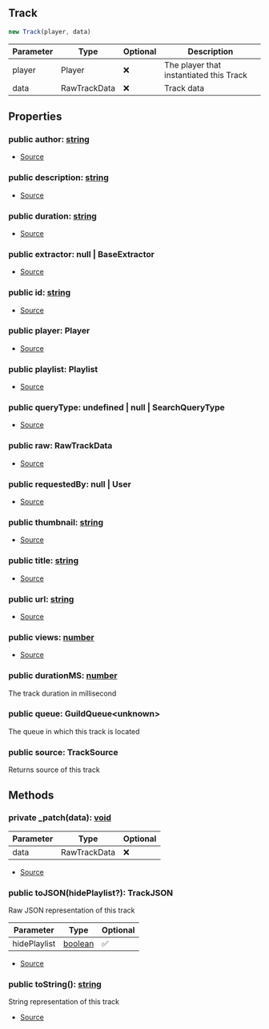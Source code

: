 ## Track


```typescript
new Track(player, data)
```
| Parameter | Type | Optional | Description |
| ----------- | ----------- | ----------- | ----------- |
| player | Player | ❌ | The player that instantiated this Track |
| data | RawTrackData | ❌ | Track data |


## Properties
### public author: [string](https://developer.mozilla.org/en-US/docs/Web/JavaScript/Reference/Global_Objects/String)
- [Source](https://github.com/Androz2091/discord-player/blob/cb6c009/packages/discord-player/src/Structures/Track.ts#L14)
### public description: [string](https://developer.mozilla.org/en-US/docs/Web/JavaScript/Reference/Global_Objects/String)
- [Source](https://github.com/Androz2091/discord-player/blob/cb6c009/packages/discord-player/src/Structures/Track.ts#L13)
### public duration: [string](https://developer.mozilla.org/en-US/docs/Web/JavaScript/Reference/Global_Objects/String)
- [Source](https://github.com/Androz2091/discord-player/blob/cb6c009/packages/discord-player/src/Structures/Track.ts#L17)
### public extractor: null \| BaseExtractor
- [Source](https://github.com/Androz2091/discord-player/blob/cb6c009/packages/discord-player/src/Structures/Track.ts#L25)
### public id: [string](https://developer.mozilla.org/en-US/docs/Web/JavaScript/Reference/Global_Objects/String)
- [Source](https://github.com/Androz2091/discord-player/blob/cb6c009/packages/discord-player/src/Structures/Track.ts#L26)
### public player: Player
- [Source](https://github.com/Androz2091/discord-player/blob/cb6c009/packages/discord-player/src/Structures/Track.ts#L11)
### public playlist: Playlist
- [Source](https://github.com/Androz2091/discord-player/blob/cb6c009/packages/discord-player/src/Structures/Track.ts#L20)
### public queryType: undefined \| null \| SearchQueryType
- [Source](https://github.com/Androz2091/discord-player/blob/cb6c009/packages/discord-player/src/Structures/Track.ts#L21)
### public raw: RawTrackData
- [Source](https://github.com/Androz2091/discord-player/blob/cb6c009/packages/discord-player/src/Structures/Track.ts#L22)
### public requestedBy: null \| User
- [Source](https://github.com/Androz2091/discord-player/blob/cb6c009/packages/discord-player/src/Structures/Track.ts#L19)
### public thumbnail: [string](https://developer.mozilla.org/en-US/docs/Web/JavaScript/Reference/Global_Objects/String)
- [Source](https://github.com/Androz2091/discord-player/blob/cb6c009/packages/discord-player/src/Structures/Track.ts#L16)
### public title: [string](https://developer.mozilla.org/en-US/docs/Web/JavaScript/Reference/Global_Objects/String)
- [Source](https://github.com/Androz2091/discord-player/blob/cb6c009/packages/discord-player/src/Structures/Track.ts#L12)
### public url: [string](https://developer.mozilla.org/en-US/docs/Web/JavaScript/Reference/Global_Objects/String)
- [Source](https://github.com/Androz2091/discord-player/blob/cb6c009/packages/discord-player/src/Structures/Track.ts#L15)
### public views: [number](https://developer.mozilla.org/en-US/docs/Web/JavaScript/Reference/Global_Objects/Number)
- [Source](https://github.com/Androz2091/discord-player/blob/cb6c009/packages/discord-player/src/Structures/Track.ts#L18)
### public durationMS: [number](https://developer.mozilla.org/en-US/docs/Web/JavaScript/Reference/Global_Objects/Number)
The track duration in millisecond
### public queue: GuildQueue\<unknown>
The queue in which this track is located
### public source: TrackSource
Returns source of this track

## Methods
### private _patch(data): [void](https://developer.mozilla.org/en-US/docs/Web/JavaScript/Reference/Global_Objects/undefined)
| Parameter | Type | Optional |
| ----------- | ----------- | ----------- |
| data | RawTrackData | ❌ |


- [Source](https://github.com/Androz2091/discord-player/blob/cb6c009/packages/discord-player/src/Structures/Track.ts#L118)
### public toJSON(hidePlaylist?): TrackJSON
Raw JSON representation of this track



| Parameter | Type | Optional |
| ----------- | ----------- | ----------- |
| hidePlaylist | [boolean](https://developer.mozilla.org/en-US/docs/Web/JavaScript/Reference/Global_Objects/Boolean) | ✅ |


- [Source](https://github.com/Androz2091/discord-player/blob/cb6c009/packages/discord-player/src/Structures/Track.ts#L177)
### public toString(): [string](https://developer.mozilla.org/en-US/docs/Web/JavaScript/Reference/Global_Objects/String)
String representation of this track



- [Source](https://github.com/Androz2091/discord-player/blob/cb6c009/packages/discord-player/src/Structures/Track.ts#L169)
